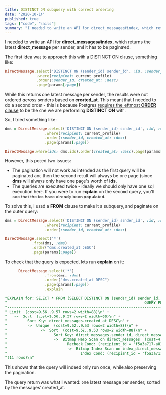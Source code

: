 ```yaml
---
title: DISTINCT ON subquery with correct ordering
date: '2020-10-14'
published: true
tags: ["code", "rails"]
summary: "I needed to write an API for direct_messages#index, which returns the latest direct_message per sender, and it has to be paginated."
---
```

I needed to write an API for **direct_messages#index**, which returns the latest **direct_message** per sender, and it has to be paginated.

The first idea was to approach this with a DISTINCT ON clause, something like:
~~~ruby
DirectMessage.select('DISTINCT ON (sender_id) sender_id', :id, :sender_id, :message, :created_at)
              .where(recipient: current_profile)
              .order(:sender_id, created_at: :desc)
              .page(params[:page])
~~~

While this returns one latest message per sender, the results were not ordered *across* senders based on **created_at**. This meant that I needed to do a second order - this is because Postgres
[requires the leftmost **ORDER** clause](https://www.postgresql.org/docs/9.5/sql-select.html#SQL-DISTINCT) to be the one we are performing **DISTINCT ON** with.


So, I tried something like:

~~~ruby
dms = DirectMessage.select('DISTINCT ON (sender_id) sender_id', :id, :sender_id, :message, :created_at)
                  .where(recipient: current_profile)
                  .order(:sender_id, created_at: :desc)
                  .page(params[:page])

DirectMessage.where(ids: dms.ids).order(created_at: :desc).page(params[:page])
~~~

However, this posed two issues:

* The pagination will not work as intended as the first query will be paginated and then the second result will always be one page (since **dms** will always only have one page's worth of **ids**.
* The queries are executed twice - ideally we should only have one sql execution here. If you were to run **explain** on the second query, you'll see that the ids have already been populated.

To solve this, I used a **FROM** clause to make it a subquery, and paginate on the outer query:

~~~ruby
dms = DirectMessage.select('DISTINCT ON (sender_id) sender_id', :id, :sender_id, :message, :created_at)
                  .where(recipient: current_profile)
                  .order(:sender_id, created_at: :desc)

DirectMessage.select('*')
            .from(dms, :dms)
            .order("dms.created_at DESC")
            .page(params[:page])
~~~

To check that the query is expected, lets run **explain** on it:
~~~ruby
      DirectMessage.select('*')
                  .from(dms, :dms)
                  .order("dms.created_at DESC")
                  .page(params[:page])
                  .explain
~~~

~~~sql
"EXPLAIN for: SELECT * FROM (SELECT DISTINCT ON (sender_id) sender_id, \"direct_messages\".\"id\", \"direct_messages\".\"sender_id\", \"direct_messages\".\"message\", \"direct_messages\".\"created_at\" FROM \"direct_messages\" WHERE \"direct_messages\".\"recipient_id\" = $1 ORDER BY \"direct_messages\".\"sender_id\" ASC, \"direct_messages\".\"created_at\" DESC) dms ORDER BY dms.created_at DESC LIMIT $3 OFFSET $4 [[\"recipient_id\", \"f5a3a717-a81a-48e8-9f10-31c825c52fb9\"], [\"LIMIT\", 10], [\"OFFSET\", 0]]\n" +
"                                                              QUERY PLAN\n" +
"---------------------------------------------------------------------------------------------------------------------------------------\n" +
" Limit  (cost=9.56..9.57 rows=2 width=88)\n" +
"   ->  Sort  (cost=9.56..9.57 rows=2 width=88)\n" +
"         Sort Key: direct_messages.created_at DESC\n" +
"         ->  Unique  (cost=9.52..9.53 rows=2 width=88)\n" +
"               ->  Sort  (cost=9.52..9.53 rows=2 width=88)\n" +
"                     Sort Key: direct_messages.sender_id, direct_messages.created_at DESC\n" +
"                     ->  Bitmap Heap Scan on direct_messages  (cost=4.17..9.51 rows=2 width=88)\n" +
"                           Recheck Cond: (recipient_id = 'f5a3a717-a81a-48e8-9f10-31c825c52fb9'::uuid)\n" +
"                           ->  Bitmap Index Scan on index_direct_messages_on_recipient_id (cost=0.00..4.17 rows=2 width=0)\n" +
"                                 Index Cond: (recipient_id = 'f5a3a717-a81a-48e8-9f10-31c825c52fb9'::uuid)\n" +
"(11 rows)\n"
~~~

This shows that the query will indeed only run once, while also preserving the pagination.

The query return was what I wanted: one latest message per sender, sorted by the messages' created_at.
